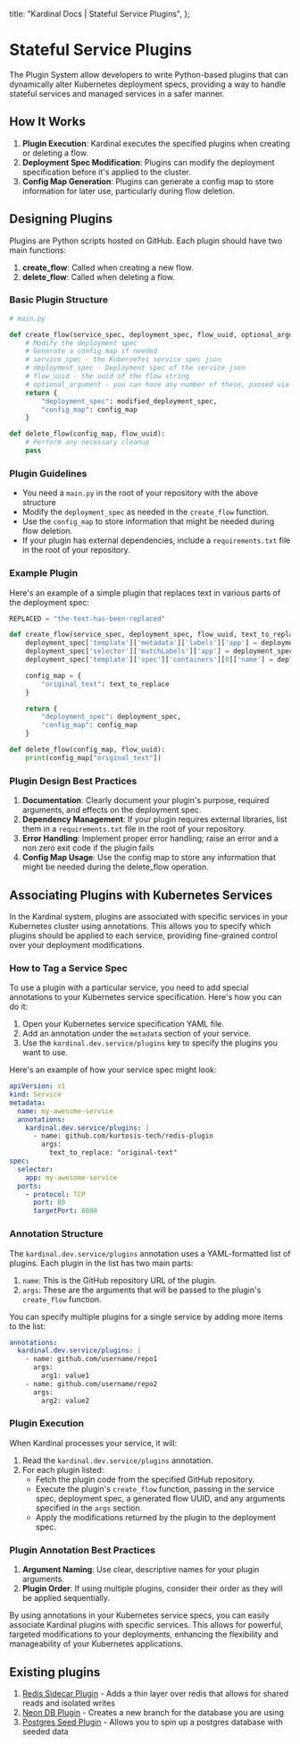   title: "Kardinal Docs | Stateful Service Plugins",
};

# Stateful Service Plugins

The Plugin System allow developers to write Python-based plugins that can dynamically alter Kubernetes deployment specs, providing a way to handle stateful services and managed services in a safer manner.

## How It Works

1. **Plugin Execution**: Kardinal executes the specified plugins when creating or deleting a flow.
2. **Deployment Spec Modification**: Plugins can modify the deployment specification before it's applied to the cluster.
3. **Config Map Generation**: Plugins can generate a config map to store information for later use, particularly during flow deletion.

## Designing Plugins

Plugins are Python scripts hosted on GitHub. Each plugin should have two main functions:

1. **create_flow**: Called when creating a new flow.
2. **delete_flow**: Called when deleting a flow.

### Basic Plugin Structure

```python
# main.py

def create_flow(service_spec, deployment_spec, flow_uuid, optional_argument):
    # Modify the deployment spec
    # Generate a config map if needed
    # service_spec - the Kubernetes service spec json
    # deployment_spec - Deployment spec of the service json
    # flow_uuid - the uuid of the flow string
    # optional_argument - you can have any number of these, passed via annotations
    return {
        "deployment_spec": modified_deployment_spec,
        "config_map": config_map
    }

def delete_flow(config_map, flow_uuid):
    # Perform any necessary cleanup
    pass
```

### Plugin Guidelines

- You need a `main.py` in the root of your repository with the above structure
- Modify the `deployment_spec` as needed in the `create_flow` function.
- Use the `config_map` to store information that might be needed during flow deletion.
- If your plugin has external dependencies, include a `requirements.txt` file in the root of your repository.

### Example Plugin

Here's an example of a simple plugin that replaces text in various parts of the deployment spec:

```python
REPLACED = "the-text-has-been-replaced"

def create_flow(service_spec, deployment_spec, flow_uuid, text_to_replace):
    deployment_spec['template']['metadata']['labels']['app'] = deployment_spec['template']['metadata']['labels']['app'].replace(text_to_replace, REPLACED)
    deployment_spec['selector']['matchLabels']['app'] = deployment_spec['selector']['matchLabels']['app'].replace(text_to_replace, REPLACED)
    deployment_spec['template']['spec']['containers'][0]['name'] = deployment_spec['template']['spec']['containers'][0]['name'].replace(text_to_replace, REPLACED)

    config_map = {
        "original_text": text_to_replace
    }

    return {
        "deployment_spec": deployment_spec,
        "config_map": config_map
    }

def delete_flow(config_map, flow_uuid):
    print(config_map["original_text"])
```

### Plugin Design Best Practices

1. **Documentation**: Clearly document your plugin's purpose, required arguments, and effects on the deployment spec.
1. **Dependency Management**: If your plugin requires external libraries, list them in a `requirements.txt` file in the root of your repository.
1. **Error Handling**: Implement proper error handling; raise an error and a non zero exit code if the plugin fails
1. **Config Map Usage**: Use the config map to store any information that might be needed during the delete_flow operation.


## Associating Plugins with Kubernetes Services

In the Kardinal system, plugins are associated with specific services in your Kubernetes cluster using annotations. This allows you to specify which plugins should be applied to each service, providing fine-grained control over your deployment modifications.

### How to Tag a Service Spec

To use a plugin with a particular service, you need to add special annotations to your Kubernetes service specification. Here's how you can do it:

1. Open your Kubernetes service specification YAML file.
2. Add an annotation under the `metadata` section of your service.
3. Use the `kardinal.dev.service/plugins` key to specify the plugins you want to use.

Here's an example of how your service spec might look:

```yaml
apiVersion: v1
kind: Service
metadata:
  name: my-awesome-service
  annotations:
    kardinal.dev.service/plugins: |
      - name: github.com/kurtosis-tech/redis-plugin
        args:
          text_to_replace: "original-text"
spec:
  selector:
    app: my-awesome-service
  ports:
    - protocol: TCP
      port: 80
      targetPort: 8080
```

### Annotation Structure

The `kardinal.dev.service/plugins` annotation uses a YAML-formatted list of plugins. Each plugin in the list has two main parts:

1. `name`: This is the GitHub repository URL of the plugin.
2. `args`: These are the arguments that will be passed to the plugin's `create_flow` function.

You can specify multiple plugins for a single service by adding more items to the list:

```yaml
annotations:
  kardinal.dev.service/plugins: |
    - name: github.com/username/repo1
      args:
        arg1: value1
    - name: github.com/username/repo2
      args:
        arg2: value2
```

### Plugin Execution

When Kardinal processes your service, it will:

1. Read the `kardinal.dev.service/plugins` annotation.
2. For each plugin listed:
   - Fetch the plugin code from the specified GitHub repository.
   - Execute the plugin's `create_flow` function, passing in the service spec, deployment spec, a generated flow UUID, and any arguments specified in the `args` section.
   - Apply the modifications returned by the plugin to the deployment spec.

### Plugin Annotation Best Practices

1. **Argument Naming**: Use clear, descriptive names for your plugin arguments.
1. **Plugin Order**: If using multiple plugins, consider their order as they will be applied sequentially.

By using annotations in your Kubernetes service specs, you can easily associate Kardinal plugins with specific services. This allows for powerful, targeted modifications to your deployments, enhancing the flexibility and manageability of your Kubernetes applications.

## Existing plugins

1. [Redis Sidecar Plugin](https://github.com/kurtosis-tech/redis-sidecar-plugin) - Adds a  thin layer over redis that  allows for shared reads and isolated writes
1. [Neon DB Plugin](https://github.com/kurtosis-tech/neondb-plugin) - Creates a new branch for the database you are using
1. [Postgres Seed Plugin](https://github.com/kurtosis-tech/postgres-seed-plugin) - Allows you to spin up a postgres database with seeded data
